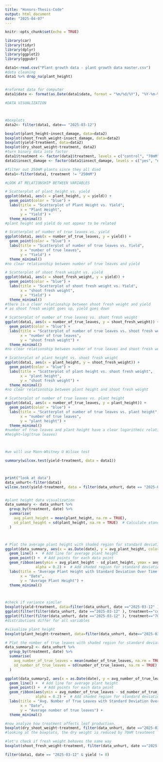 ```yaml
---
title: "Honors-Thesis-Code"
output: html_document
date: "2025-04-07"
---
```


```r
knitr::opts_chunk$set(echo = TRUE)
```

```r
library(car)
library(tidyr)
library(dplyr)
library(ggplot2)
library(ggpubr)

data1<-read.csv("Plant growth data - plant growth data master.csv")
#data cleaning
data1 %>% drop_na(plant_height)


#reformat data for computer
data1$date <- format(as.Date(data1$date, format = "%m/%d/%Y"), "%Y-%m-%d")

#DATA VISUALIZATION



#boxplots
data2<- filter(data1, date== "2025-03-12")

boxplot(plant_height~insect_damage, data=data2)
boxplot(shoot_fresh_weight~insect_damage, data=data2)
boxplot(yield~treatment, data=data2)
boxplot(dry_shoot_weight~treatment, data2)
#turn binary data into factor
data1$treatment <- factor(data1$treatment, levels = c("control", "70mM"))
data1$insect_damage <- factor(data1$insect_damage, levels = c("yes", "no"))

#filter out 250mM plants since they all died
data1<-filter(data1, treatment != "250mM")

#LOOK AT RELATIONSHIP BETWEEN VARIABLES

# Scatterplot of plant_height vs. yield
ggplot(data1, aes(x = plant_height, y = yield)) +
  geom_point(color = "blue") + 
  labs(title = "Scatterplot of Plant Height vs. Yield",
       x = "Plant Height", 
       y = "Yield") +
  theme_minimal()
#plant height and yield do not appear to be related

# Scatterplot of number of true leaves vs. yield
ggplot(data1, aes(x = number_of_true_leaves, y = yield)) +
  geom_point(color = "blue") + 
  labs(title = "Scatterplot of number of true leaves vs. Yield",
       x = "number of true leaves", 
       y = "Yield") +
  theme_minimal()
#no clear relationship between number of true leaves and yield

# Scatterplot of shoot fresh weight vs. yield
ggplot(data1, aes(x = shoot_fresh_weight, y = yield)) +
  geom_point(color = "blue") + 
  labs(title = "Scatterplot of shoot fresh weight vs. Yield",
       x = "shoot fresh weight", 
       y = "Yield") +
  theme_minimal()
#there is a clear relationship between shoot fresh weight and yield
# as shoot fresh weight goes up, yield goes down 

# Scatterplot of number of true leaves vs. shoot fresh weight
ggplot(data1, aes(x = number_of_true_leaves, y = shoot_fresh_weight)) +
  geom_point(color = "blue") + 
  labs(title = "Scatterplot of number of true leaves vs. shoot fresh weight",
       x = "number of true leaves", 
       y = "shoot fresh weight") +
  theme_minimal()
#no clear relationship between number of true leaves and shoot fresh weight

# Scatterplot of plant height vs. shoot fresh weight
ggplot(data1, aes(x = plant_height, y = shoot_fresh_weight)) +
  geom_point(color = "blue") + 
  labs(title = "Scatterplot of plant height vs. shoot fresh weight",
       x = "plant height", 
       y = "shoot fresh weight") +
  theme_minimal()
#no clear relationship between plant height and shoot fresh weight

# Scatterplot of number of true leaves vs. plant height
ggplot(data1, aes(x = number_of_true_leaves, y = plant_height)) +
  geom_point(color = "blue") + 
  labs(title = "Scatterplot of number of true leaves vs. plant height",
       x = "number of true leaves", 
       y = "plant height") +
  theme_minimal()
#number of true leaves and plant height have a clear logarithmic relationship
#height~log(true leaves)



#we will use Mann-Whitney U Wilcox test

summary(wilcox.test(yield~treatment, data = data1))



print("look at data")
data_unhurt<-filter(data1)
wilcox.test(yield~treatment, data = filter(data_unhurt, date == "2025-03-12" & yield != 0))


#plant height data visualization
data_summary <- data_unhurt %>%
  group_by(treatment, date) %>%
  summarise(
    avg_plant_height = mean(plant_height, na.rm = TRUE),
    sd_plant_height = sd(plant_height, na.rm = TRUE)  # Calculate standard deviation
  )



# Plot the average plant height with shaded region for standard deviation
ggplot(data_summary, aes(x = as.Date(date), y = avg_plant_height, color = treatment, group = treatment)) +
  geom_line() +  # Add line for average plant height
  geom_point() +  # Add points for each data point
  geom_ribbon(aes(ymin = avg_plant_height - sd_plant_height, ymax = avg_plant_height + sd_plant_height), 
              alpha = 0.2) +  # Add shaded region for standard deviation
  labs(title = "Average Plant Height with Standard Deviation Over Time by Treatment",
       x = "Date",
       y = "Average Plant Height") +
  theme_minimal()



#check if variance similar
boxplot(yield~treatment, data=filter(data_unhurt, date =="2025-03-12" ), main = "Yield vs Treatment Boxplot")
ggplot(filter(filter(data_unhurt, date =="2025-03-12" ), treatment=="control"), aes(x=yield)) + geom_histogram() + ggtitle("Yield for Control Plants")
ggplot(filter(filter(data_unhurt, date =="2025-03-12" ), treatment=="70mM"), aes(x=yield)) + geom_histogram()+ ggtitle("Yield for 70mM Solution Plants")
#distributions differ for all variables

#visualize plant height
boxplot(plant_height~treatment, data=filter(data_unhurt, date=="2025-03-12"), main="Plant Height vs Treatment")

# Plot the number of true leaves with shaded region for standard deviation
data_summary2 <- data_unhurt %>%
  group_by(treatment, date) %>%
  summarise(
    avg_number_of_true_leaves = mean(number_of_true_leaves, na.rm = TRUE),
    sd_number_of_true_leaves = sd(number_of_true_leaves, na.rm = TRUE)  # Calculate standard deviation
  )

ggplot(data_summary2, aes(x = as.Date(date), y = avg_number_of_true_leaves, color = treatment, group = treatment)) +
  geom_line() +  # Add line for average plant height
  geom_point() +  # Add points for each data point
  geom_ribbon(aes(ymin = avg_number_of_true_leaves - sd_number_of_true_leaves, ymax = avg_number_of_true_leaves + sd_number_of_true_leaves), 
              alpha = 0.2) +  # Add shaded region for standard deviation
  labs(title = "Avg. Number of True Leaves with Standard Deviation Over Time by Treatment",
       x = "Date",
       y = "Average number of true leaves") +
  theme_minimal()

#now analyze how treatment affects leaf production. 
boxplot(dry_shoot_weight~treatment, filter(data_unhurt, date =="2025-03-12" ))
#looking at the boxplots, the dry weight is reduced by 70mM treatment

#let's check if fresh weight behaves the same way
boxplot(shoot_fresh_weight~treatment, filter(data_unhurt, date =="2025-03-12" ))

filter(data1, date == "2025-03-12" & yield != 0)
```
